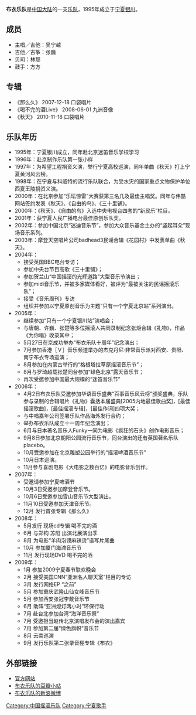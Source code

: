 '''布衣乐队'''是[[中国大陆|中国大陆]]的一支[[乐队|乐队]]，1995年成立于[[宁夏|宁夏]][[银川|银川]]。

==成员==
*主唱／吉他：吴宁越
*吉他／古筝：张巍
*贝司：林那
*鼓手：方方

==专辑==
*《那么久》             2007-12-18  口袋唱片
*《喝不完的酒Live》 2008-06-01  九洲音像
*《秋天》                2010-11-18  口袋唱片

==乐队年历==
*1995年：宁夏银川成立，同年赴北京迷笛音乐学校学习
*1996年：赴京制作乐队第一张小样
*1997年：为希望工程捐资义演，举行宁夏高校巡演，同年单曲《秋天》打上宁夏黄河风云榜。 
*1998年：在宁夏与科威特的流行乐队联合，为受水灾的国家重点文物保护单位西夏王陵捐资义演。 
*2000年：在北京参加“乐坛惊雷”大赛获第三名几及最佳主唱奖。同年与伟酷网站签约发表《秋天》、《自由的鸟》、《三十里铺》。
*2000年：《秋天》、《自由的鸟》入选中央电视台四套的“新民乐”栏目。 
*2001年：获宁夏人民广播电台最佳原创乐队奖。 
*2002年：参加中国北京“迷迪音乐节”，参加大众音乐基金主办的“竖起耳朵”现场音乐系列。 
*2003年：摩登天空唱片公司badhead3民谣合辑《花园村》中发表单曲《秋天》。 
*2004年：
**接受英国BBC电台专访；
**参加中央台节目高歌《三十里铺》； 
**参加贺兰山“中国摇滚的光辉道路”大型音乐节演出；
**参加midi音乐节，并被多家媒体看好，被评为“最被关注的民谣摇滚乐队”；
**接受《音乐周刊》专访 
**组织并参加以宁夏原创音乐为主题“只有一个宁夏北京站”系列演出。
*2005年：
**继续参加“只有一个宁夏银川站”演唱会； 
**与唐朝、许巍、张楚等多位摇滚人共同录制纪念张炬合辑《礼物》，作品《为你唱》收录其中； 
**5月27日在京成功举办“布衣乐队十周年”纪念演出； 
**7月参加香港［Ｖ］音乐频道举办的杰克丹尼·非常音乐派对西安、贵阳、南宁布衣专场巡演； 
**8月参加在内蒙古举行的“格根塔拉草原摇滚音乐节”； 
**8月与罗琦超载张楚同台参加“绿色北京”露天音乐节； 
**再次受邀参加中国最大规模的“迷笛音乐节”
*2006年：
**4月2日布衣乐队受邀参加华语音乐盛典“百事音乐风云榜”颁奖盛典，乐队参与录制的合辑唱片《礼物》囊括本届盛典[2005内地最佳歌曲奖]，[最佳摇滚歌曲]，[最佳摇滚专辑]，[最佳作词]四项大奖； 
**与中唱嘉年公司签署乐队作品海外发行合约； 
**举办布衣乐队成立十一周年纪念演出； 
**6月与日本著名音乐人Funky一同为电影《疯狂的石头》创作电影音乐； 
**9月8日参加北京朝阳公园流行音乐节，同台演出的还有英国著名乐队placebo。 
**10月受邀参加在北京雕塑公园举行的“摇滚啤酒音乐节” 
**10月日本巡演。
**11月参与喜剧电影《大电影之数百亿》的电影音乐创作。 
*2007年：
**受邀请参加宁夏啤酒节
**10月3日受邀参加摩登音乐节。
**10月6日受邀参加雪山音乐节大型演出。
**11月10日受邀参加天津音乐节。
**12月 发行首张专辑《那么久》
*2008年：
**5月发行 现场cd专辑 喝不完的酒
**6月 与郑钧 苏阳 出演北展演出季
**8月 为电影“羊肉泡馍麻辣烫”谱写片尾曲
**10月 参加厦门海滩音乐节
**11月 发行现场DVD 喝不完的酒
*2009年：
**1月 参加2009宁夏春节联欢晚会
**2月 接受美国CNN“亚洲名人聊天室”栏目的专访
**3月 发行网络EP “之前”
**5月 参加重庆武隆山仙女峰音乐节
**5月 参加西安张冠李戴音乐节
**6月 助阵“亚洲熄灯两小时”环保行动
**7月 赴台北参加台湾“海洋音乐祭”
**7月 受邀担当赵传北京演唱发布会的演出嘉宾
**7月 参加第二届“绿色旗帜”音乐节
**8月 云南巡演
**9月 发行乐队第二张录音棚专辑《布衣》

==外部链接==
*[https://web.archive.org/web/20090831081551/http://www.ilovebuyi.com/ 官方网站]
*[http://site.douban.com/buyiband/ 布衣乐队的豆瓣小站] {{Wayback|url=http://site.douban.com/buyiband/ |date=20120616192746 }}
*[http://weibo.com/buyiweibo/ 布衣乐队的新浪微博] {{Wayback|url=http://weibo.com/buyiweibo/ |date=20120918101956 }}

[[Category:中国摇滚乐队|Category:中国摇滚乐队]]
[[Category:宁夏歌手|Category:宁夏歌手]]